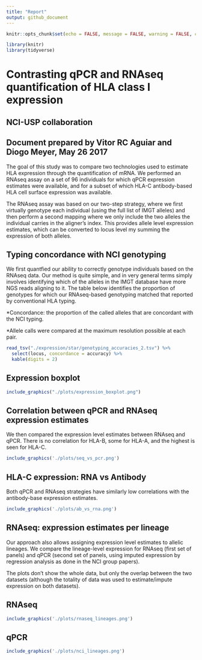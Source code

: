 ```yaml
---
title: "Report"
output: github_document
---
```


```r
knitr::opts_chunk$set(echo = FALSE, message = FALSE, warning = FALSE, comment = '')
```

```r
library(knitr)
library(tidyverse)
```

# Contrasting qPCR and RNAseq quantification of HLA class I expression 

## NCI-USP collaboration

## Document prepared by Vitor RC Aguiar and Diogo Meyer, May 26 2017

The goal of this study was to compare two technologies used to estimate HLA
expression through the quantification of mRNA. We performed an RNAseq assay on a
set of 96 individuals for which qPCR expression estimates were available, and
for a subset of which HLA-C antibody-based HLA cell surface expression was
available.

The RNAseq assay was based on our two-step strategy, where we first virtually
genotype each individual (using the full list of IMGT alleles) and then perform
a second mapping where we only include the two alleles the individual carries in
the aligner's index. This provides allele level expression estimates, which can
be converted to locus level my summing the expression of both alleles.

## Typing concordance with NCI genotyping

We first quantfied our ability to correctly genotype individuals based on the
RNAseq data. Our method is quite simple, and in very general terms simply
involves identifying which of the alleles in the IMGT database have more NGS
reads aligning to it. The table below identifies the proportion of genotypes for
which our RNAseq-based genotyping matched that reported by conventional HLA
typing.

\*Concordance: the proportion of the called alleles that are concordant with the
NCI typing.

\*Allele calls were compared at the maximum resolution possible at each pair.

```r
read_tsv("./expression/star/genotyping_accuracies_2.tsv") %>%
  select(locus, concordance = accuracy) %>%
  kable(digits = 2)
```

## Expression boxplot

```r
include_graphics("./plots/expression_boxplot.png")
```

## Correlation between qPCR and RNAseq expression estimates

We then compared the expression level estimates between RNAseq and qPCR. There
is no correlation for HLA-B, some for HLA-A, and the highest is seen for HLA-C.

```r
include_graphics('./plots/seq_vs_pcr.png')
```

## HLA-C expression: RNA vs Antibody

Both qPCR and RNAseq strategies have similarly low correlations with the
antibody-base expression estimates.

```r
include_graphics('./plots/ab_vs_rna.png')
```

## RNAseq: expression estimates per lineage

Our approach also allows assigning expression level estimates to allelic
lineages. We compare the lineage-level expression for RNAseq (first set of
panels) and qPCR (second set of panels, using imputed expression by regression
analysis as done in the NCI group papers).

The plots don't show the whole data, but only the overlap between the two 
datasets (although the totality of data was used to estimate/impute expression 
on both datasets).

## RNAseq

```r
include_graphics('./plots/rnaseq_lineages.png')
```

## qPCR

```r
include_graphics('./plots/nci_lineages.png')
```
